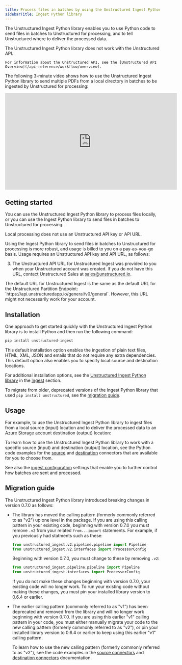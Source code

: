 ```yaml
---
title: Process files in batches by using the Unstructured Ingest Python library
sidebarTitle: Ingest Python library
---
```


The Unstructured Ingest Python library enables you to use Python code to send files in batches to Unstructured for processing, and to tell Unstructured where to deliver the processed data.

<Note>
    The Unstructured Ingest Python library does not work with the Unstructured API.

    For information about the Unstructured API, see the [Unstructured API Overview](/api-reference/workflow/overview).
</Note>

The following 3-minute video shows how to use the Unstructured Ingest Python library to send multiple PDFs from a local directory in batches to be ingested by Unstructured for processing:

<iframe
  width="560"
  height="315"
  src="https://www.youtube.com/embed/tSKHFXsBQ-c"
  title="YouTube video player"
  frameborder="0"
  allow="accelerometer; autoplay; clipboard-write; encrypted-media; gyroscope; picture-in-picture"
  allowfullscreen
></iframe>

## Getting started


You can use the Unstructured Ingest Python library to process files locally, or you can use the Ingest Python library to send files in batches to Unstructured for processing.

Local processing does not use an Unstructured API key or API URL.

Using the Ingest Python library to send files in batches to Unstructured for processing is more robust, and usage is billed to you on a pay-as-you-go basis. Usage requires an Unstructured API key and API URL, as follows:

<GetStartedSimpleAPIOnly />

3. The Unstructured API URL for Unstructured Ingest was provided to you when your Unstructured account was created. 
   If you do not have this URL, contact Unstructured Sales at [sales@unstructured.io](mailto:sales@unstructured.io).

  <Note>
      The default URL for Unstructured Ingest is the same as the default URL for the Unstructured Partition Endpoint: `https://api.unstructuredapp.io/general/v0/general`. However, 
      this URL might not necessarily work for your account.
  </Note>

## Installation

One approach to get started quickly with the Unstructured Ingest Python library is to install Python and then run the following command:

```bash
pip install unstructured-ingest
```

This default installation option enables the ingestion of plain text files, HTML, XML, JSON and emails that do not require any extra dependencies. This default option also enables you to specify local source and destination locations.


<AdditionalIngestDependencies />

For additional installation options, see the [Unstructured Ingest Python library](/open-source/ingestion/python-ingest) in the [Ingest](/open-source/ingestion/overview) section.

<Info>To migrate from older, deprecated versions of the Ingest Python library that used `pip install unstructured`, see the [migration guide](/open-source/ingestion/overview#migration-guide).</Info>

## Usage

For example, to use the Unstructured Ingest Python library to ingest files from a local source (input) location and to deliver the processed data to an Azure Storage account destination (output) location:


<CodeGroup>
  <AzureAPIPyV2 />
</CodeGroup>

To learn how to use the Unstructured Ingest Python library to work with a specific source (input) and destination (output) location, see the Python code examples for the [source](/open-source/ingestion/source-connectors/overview) and [destination](/open-source/ingestion/destination-connectors/overview) connectors that are available for you to choose from.

See also the [ingest configuration](/open-source/ingestion/ingest-configuration/overview) settings that enable you to further control how batches are sent and processed.

## Migration guide

The Unstructured Ingest Python library introduced breaking changes in version 0.7.0 as follows:

- The library has moved the calling pattern (formerly commonly referred to as "v2") up one level in the package. If you are using this calling pattern 
  in your existing code, beginning with version 0.7.0 you must remove `.v2` from your related `from...import` statements. For example, if you previously had statments 
  such as these:

  ```python
  from unstructured_ingest.v2.pipeline.pipeline import Pipeline
  from unstructured_ingest.v2.interfaces import ProcessorConfig
  ```
  
  Beginning with version 0.7.0, you must change to these by removing `.v2`:

  ```python
  from unstructured_ingest.pipeline.pipeline import Pipeline
  from unstructured_ingest.interfaces import ProcessorConfig
  ```

  If you do not make these changes beginning with version 0.7.0, your existing code will no longer work. To run your existing code 
  without making these changes, you must pin your installed library version to 0.6.4 or earlier.

- The earlier calling pattern (commonly referred to as "v1") has been deprecated and removed from the library and will no longer work beginning with version 0.7.0. If you are using this earlier "v1" calling pattern in your code, you must 
  either manually migrate your code to the new calling pattern (formerly commonly referred to as "v2"), or pin your installed library version to 0.6.4 or earlier to keep using this earlier "v1" calling pattern.

  To learn how to use the new calling pattern (formerly commonly referred to as "v2"), see the code examples in the 
  [source connectors](/open-source/ingestion/source-connectors/overview) and [destination connectors](/open-source/ingestion/destination-connectors/overview) documentation.
